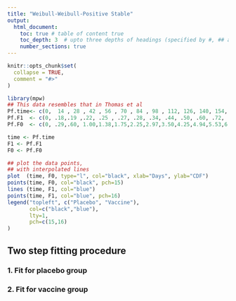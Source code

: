 ```yaml
---
title: "Weibull-Weibull-Positive Stable"
output: 
  html_document:
    toc: true # table of content true
    toc_depth: 3  # upto three depths of headings (specified by #, ## and ###)
    number_sections: true
---
```


```r
knitr::opts_chunk$set(
  collapse = TRUE,
  comment = "#>"
)
```

```r
library(mpw)
## This data resembles that in Thomas et al
Pf.time<- c(0,  14 , 28 , 42 , 56 , 70 , 84 , 98 , 112, 126, 140, 154, 168, 182, 196)
Pf.F1  <- c(0, .18,.19 ,.22, .25 , .27, .28, .34, .44, .50, .60, .72, .75, .81, .93)/100
Pf.F0  <- c(0, .29,.60, 1.00,1.38,1.75,2.25,2.97,3.50,4.25,4.94,5.53,6.00,6.31,6.94)/100

time <- Pf.time
F1 <- Pf.F1
F0 <- Pf.F0

## plot the data points, 
## with interpolated lines
plot  (time, F0, type="l", col="black", xlab="Days", ylab="CDF")
points(time, F0, col="black", pch=15)
lines (time, F1, col="blue")
points(time, F1, col="blue", pch=16)
legend("topleft", c("Placebo", "Vaccine"),
       col=c("black","blue"),
       lty=1,
       pch=c(15,16)
)

```


## Two step fitting procedure

### 1. Fit for placebo group

### 2. Fit for vaccine group
